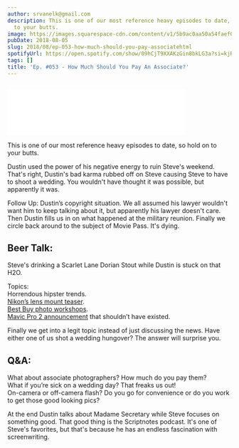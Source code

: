 ```yaml
---
author: srvanelk@gmail.com
description: This is one of our most reference heavy episodes to date, so hold on
  to your butts.
image: https://images.squarespace-cdn.com/content/v1/5b9ac0aa50a54faef024c950/1574361476169-0BHTFBM4R6JTZ1MHSUT7/53.jpeg?format=original
pubDate: 2018-08-05
slug: 2018/08/ep-053-how-much-should-you-pay-associatehtml
spotifyUrl: https://open.spotify.com/show/09hCjT9XXAKzGin8bkLG3a?si=kjRZvQ1JTb6Ov3HVzSSlWA
tags: []
title: 'Ep. #053 - How Much Should You Pay An Associate?'
---
```


<figure>
  <img src="https://images.squarespace-cdn.com/content/v1/5b9ac0aa50a54faef024c950/1574361476169-0BHTFBM4R6JTZ1MHSUT7/53.jpeg?format=original" alt="" />
</figure>
<iframe class="embedly-embed" src="//cdn.embedly.com/widgets/media.html?src=https%3A%2F%2Fanchor.fm%2Fweddingphotohangover%2Fembed%2Fepisodes%2FEp--053---How-Much-Should-You-Pay-An-Associate-e1v169&url=https%3A%2F%2Fanchor.fm%2Fweddingphotohangover%2Fepisodes%2FEp--053---How-Much-Should-You-Pay-An-Associate-e1v169&image=https%3A%2F%2Fd3t3ozftmdmh3i.cloudfront.net%2Fproduction%2Fpodcast_uploaded_episode400%2F805714%2F805714-1533438729299-935f5fefede5c.jpg&key=61d05c9d54e8455ea7a9677c366be814&type=text%2Fhtml&schema=anchor&wmode=opaque" width="400" height="102" scrolling="no" frameborder="0" allow="autoplay; fullscreen" allowfullscreen="true"></iframe>

This is one of our most reference heavy episodes to date, so hold on to your butts.

Dustin used the power of his negative energy to ruin Steve's weekend. That's right, Dustin's bad karma rubbed off on Steve causing Steve to have to shoot a wedding. You wouldn't have thought it was possible, but apparently it was.

Follow Up: Dustin’s copyright situation. We all assumed his lawyer wouldn't want him to keep talking about it, but apparently his lawyer doesn't care. Then Dustin fills us in on what happened at the military reunion. Finally we circle back around to the subject of Movie Pass. It's dying.

## Beer Talk:  
Steve's drinking a Scarlet Lane Dorian Stout while Dustin is stuck on that H2O.

Topics:  
Horrendous hipster trends.   
[Nikon’s lens mount teaser](https://petapixel.com/2018/08/02/nikons-latest-teaser-for-its-full-frame-mirrorless-reveals-the-lens-mount/).  
[Best Buy photo workshops](https://petapixel.com/2018/08/01/best-buy-has-photography-workshops-now/).  
[Mavic Pro 2 announcement](https://dronelife.com/2018/07/31/uk-retailer-new-dji-mavic-2-before-official-release/) that shouldn’t have existed.

Finally we get into a legit topic instead of just discussing the news. Have either one of us shot a wedding hungover? The answer will surprise you.

## Q&A:  
What about associate photographers? How much do you pay them?  
What if you’re sick on a wedding day? That freaks us out!  
On-camera or off-camera flash? Do you go for convenience or do you work to get those good looking pics?

At the end Dustin talks about Madame Secretary while Steve focuses on something good. That good thing is the Scriptnotes podcast. It's one of Steve's favorites, but that's because he has an endless fascination with screenwriting.